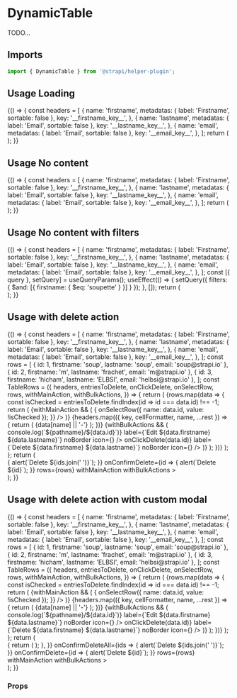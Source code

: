 <!--- DynamicTable.stories.mdx --->


<Meta title="components/DynamicTable" />

# DynamicTable

TODO...

## Imports

```js
import { DynamicTable } from '@strapi/helper-plugin';
```

## Usage Loading

<Canvas>
  <Story name="loading">
    {() => {
      const headers = [
        {
          name: 'firstname',
          metadatas: { label: 'Firstname', sortable: false },
          key: '__firstname_key__',
        },
        {
          name: 'lastname',
          metadatas: { label: 'Email', sortable: false },
          key: '__lastname_key__',
        },
        {
          name: 'email',
          metadatas: { label: 'Email', sortable: false },
          key: '__email_key__',
        },
      ];
      return (
        <Main>
          <Box paddingTop={6}>
            <DynamicTable headers={headers} contentType="users" isLoading />
          </Box>
        </Main>
      );
    }}
  </Story>
</Canvas>

## Usage No content

<Canvas>
  <Story name="no-content">
    {() => {
      const headers = [
        {
          name: 'firstname',
          metadatas: { label: 'Firstname', sortable: false },
          key: '__firstname_key__',
        },
        {
          name: 'lastname',
          metadatas: { label: 'Email', sortable: false },
          key: '__lastname_key__',
        },
        {
          name: 'email',
          metadatas: { label: 'Email', sortable: false },
          key: '__email_key__',
        },
      ];
      return (
        <Main>
          <Box paddingTop={6}>
            <DynamicTable headers={headers} contentType="users" />
          </Box>
        </Main>
      );
    }}
  </Story>
</Canvas>

## Usage No content with filters

<Canvas>
  <Story name="no-content-with-filters">
    {() => {
      const headers = [
        {
          name: 'firstname',
          metadatas: { label: 'Firstname', sortable: false },
          key: '__firstname_key__',
        },
        {
          name: 'lastname',
          metadatas: { label: 'Email', sortable: false },
          key: '__lastname_key__',
        },
        {
          name: 'email',
          metadatas: { label: 'Email', sortable: false },
          key: '__email_key__',
        },
      ];
      const [{ query }, setQuery] = useQueryParams();
      useEffect(() => {
        setQuery({ filters: { $and: [{ firstname: { $eq: 'soupette' } }] } });
      }, []);
      return (
        <Main>
          <Box paddingTop={6}>
            <DynamicTable headers={headers} contentType="users" />
          </Box>
        </Main>
      );
    }}
  </Story>
</Canvas>

## Usage with delete action

<Canvas>
  <Story name="delete">
    {() => {
      const headers = [
        {
          name: 'firstname',
          metadatas: { label: 'Firstname', sortable: false },
          key: '__firstname_key__',
        },
        {
          name: 'lastname',
          metadatas: { label: 'Email', sortable: false },
          key: '__lastname_key__',
        },
        {
          name: 'email',
          metadatas: { label: 'Email', sortable: false },
          key: '__email_key__',
        },
      ];
      const rows = [
        { id: 1, firstname: 'soup', lastname: 'soup', email: 'soup@strapi.io' },
        { id: 2, firstname: 'm', lastname: 'frachet', email: 'm@strapi.io' },
        { id: 3, firstname: 'hicham', lastname: 'ELBSI', email: 'helbsi@strapi.io' },
      ];
      const TableRows = ({
        headers,
        entriesToDelete,
        onClickDelete,
        onSelectRow,
        rows,
        withMainAction,
        withBulkActions,
      }) => {
        return (
          <Tbody>
            {rows.map(data => {
              const isChecked = entriesToDelete.findIndex(id => id === data.id) !== -1;
              return (
                <Tr key={data.id}>
                  {withMainAction && (
                    <Td>
                      <BaseCheckbox
                        aria-label={`Select ${data.firstname} ${data.lastname}`}
                        checked={isChecked}
                        onChange={() => {
                          onSelectRow({ name: data.id, value: !isChecked });
                        }}
                      />
                    </Td>
                  )}
                  {headers.map(({ key, cellFormatter, name, ...rest }) => {
                    return (
                      <Td key={key}>
                        <Text textColor="neutral800">{data[name] || '-'}</Text>
                      </Td>
                    );
                  })}
                  {withBulkActions && (
                    <Td>
                      <Flex justifyContent="end">
                        <IconButton
                          onClick={() => console.log(`${pathname}/${data.id}`)}
                          label={`Edit ${data.firstname} ${data.lastname}`}
                          noBorder
                          icon={<EditIcon />}
                        />
                        <Box paddingLeft={1}>
                          <IconButton
                            onClick={() => onClickDelete(data.id)}
                            label={`Delete ${data.firstname} ${data.lastname}`}
                            noBorder
                            icon={<DeleteIcon />}
                          />
                        </Box>
                      </Flex>
                    </Td>
                  )}
                </Tr>
              );
            })}
          </Tbody>
        );
      };
      return (
        <Main>
          <Box paddingTop={6}>
            <DynamicTable
              headers={headers}
              contentType="users"
              onConfirmDeleteAll={ids => {
                alert(`Delete ${ids.join(' ')}`);
              }}
              onConfirmDelete={id => {
                alert(`Delete ${id}`);
              }}
              rows={rows}
              withMainAction
              withBulkActions
            >
              <TableRows />
            </DynamicTable>
          </Box>
        </Main>
      );
    }}
  </Story>
</Canvas>

## Usage with delete action with custom modal

<Canvas>
  <Story name="delete-custom-components">
    {() => {
      const headers = [
        {
          name: 'firstname',
          metadatas: { label: 'Firstname', sortable: false },
          key: '__firstname_key__',
        },
        {
          name: 'lastname',
          metadatas: { label: 'Email', sortable: false },
          key: '__lastname_key__',
        },
        {
          name: 'email',
          metadatas: { label: 'Email', sortable: false },
          key: '__email_key__',
        },
      ];
      const rows = [
        { id: 1, firstname: 'soup', lastname: 'soup', email: 'soup@strapi.io' },
        { id: 2, firstname: 'm', lastname: 'frachet', email: 'm@strapi.io' },
        { id: 3, firstname: 'hicham', lastname: 'ELBSI', email: 'helbsi@strapi.io' },
      ];
      const TableRows = ({
        headers,
        entriesToDelete,
        onClickDelete,
        onSelectRow,
        rows,
        withMainAction,
        withBulkActions,
      }) => {
        return (
          <Tbody>
            {rows.map(data => {
              const isChecked = entriesToDelete.findIndex(id => id === data.id) !== -1;
              return (
                <Tr key={data.id}>
                  {withMainAction && (
                    <Td>
                      <BaseCheckbox
                        aria-label={`Select ${data.firstname} ${data.lastname}`}
                        checked={isChecked}
                        onChange={() => {
                          onSelectRow({ name: data.id, value: !isChecked });
                        }}
                      />
                    </Td>
                  )}
                  {headers.map(({ key, cellFormatter, name, ...rest }) => {
                    return (
                      <Td key={key}>
                        <Text textColor="neutral800">{data[name] || '-'}</Text>
                      </Td>
                    );
                  })}
                  {withBulkActions && (
                    <Td>
                      <Flex justifyContent="end">
                        <IconButton
                          onClick={() => console.log(`${pathname}/${data.id}`)}
                          label={`Edit ${data.firstname} ${data.lastname}`}
                          noBorder
                          icon={<EditIcon />}
                        />
                        <Box paddingLeft={1}>
                          <IconButton
                            onClick={() => onClickDelete(data.id)}
                            label={`Delete ${data.firstname} ${data.lastname}`}
                            noBorder
                            icon={<DeleteIcon />}
                          />
                        </Box>
                      </Flex>
                    </Td>
                  )}
                </Tr>
              );
            })}
          </Tbody>
        );
      };
      return (
        <Main>
          <Box paddingTop={6}>
            <DynamicTable
              headers={headers}
              contentType="users"
              // custom modals
              components={{
                ConfirmDialogDeleteAll: ({
                  isConfirmButtonLoading,
                  onConfirm,
                  onToggleDialog,
                  isOpen,
                }) => {
                  return (
                    <Dialog
                      onClose={onToggleDialog}
                      title="Confirm"
                      labelledBy="confirmation"
                      describedBy="confirm-description"
                      isOpen={isOpen}
                    >
                      <DialogBody>
                        <Flex justifyContent="center">Are you sure?</Flex>
                      </DialogBody>
                      <DialogFooter
                        startAction={
                          <Button onClick={onToggleDialog} variant="tertiary">
                            Cancel
                          </Button>
                        }
                        endAction={
                          <Button
                            onClick={onConfirm}
                            variant="danger-light"
                            id="confirm-delete"
                            loading={isConfirmButtonLoading}
                          >
                            confirm
                          </Button>
                        }
                      />
                    </Dialog>
                  );
                },
              }}
              onConfirmDeleteAll={ids => {
                alert(`Delete ${ids.join(' ')}`);
              }}
              onConfirmDelete={id => {
                alert(`Delete ${id}`);
              }}
              rows={rows}
              withMainAction
              withBulkActions
            >
              <TableRows />
            </DynamicTable>
          </Box>
        </Main>
      );
    }}
  </Story>
</Canvas>

### Props

<ArgsTable of={DynamicTable} />
